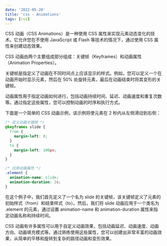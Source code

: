 ```yaml
---
date: '2022-05-20'
title: 'css - Animations'
tags: [css]
---
```


CSS 动画（CSS Animations）是一种使用 CSS 属性来实现元素动态变化的技术。它允许您在不使用 JavaScript 或 Flash 等技术的情况下，通过使用 CSS 属性来创建动态效果。

CSS 动画由两个主要组成部分组成：关键帧（Keyframes）和动画属性（Animation Properties）。

关键帧是指定义了动画在不同时间点上应该显示的样式。例如，您可以定义一个在动画开始时显示元素，然后在 50% 处旋转元素，最后在动画结束时将其变形的关键帧。

动画属性用于指定动画如何进行，包括动画持续时间、延迟、动画速度和重复次数等。通过指定这些属性，您可以控制动画的时序和执行方式。

下面是一个简单的 CSS 动画示例，该示例将使元素在 2 秒内从左侧滑动到右侧：

```css
/* 定义动画关键帧 */
@keyframes slide {
  from {
    margin-left: 0;
  }
  to {
    margin-left: 100px;
  }
}

/* 应用动画属性 */
.element {
  animation-name: slide;
  animation-duration: 2s;
}
```

在这个例子中，我们首先定义了一个名为 slide 的关键帧，该关键帧定义了元素的初始样式（from）和结束样式（to）。然后，我们将 slide 动画应用于一个类名为 .element 的元素，通过设置 animation-name 和 animation-duration 属性来指定动画名称和持续时间。

CSS 动画有许多属性可以用于自定义动画效果，包括动画延迟、动画速度、动画方向、动画填充模式等。通过熟练使用这些属性，您可以创建出非常丰富的动画效果，从简单的平移和旋转到复杂的路径动画和变形效果。
